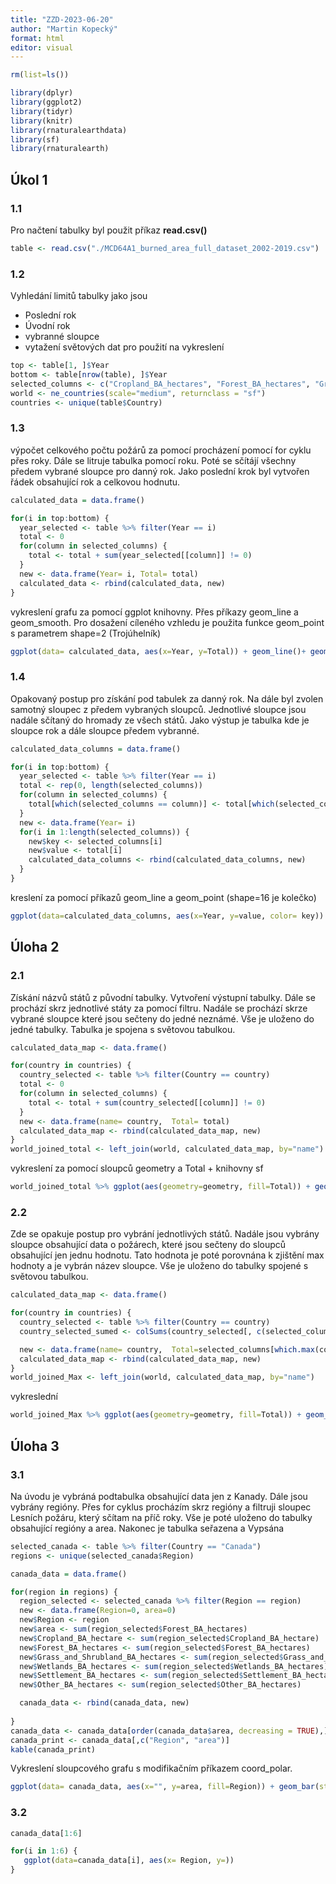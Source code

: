 ```yaml
---
title: "ZZD-2023-06-20"
author: "Martin Kopecký"
format: html
editor: visual
---
```


```r
rm(list=ls())

library(dplyr)
library(ggplot2)
library(tidyr)
library(knitr)
library(rnaturalearthdata)
library(sf)
library(rnaturalearth)
```

## Úkol 1

### 1.1

Pro načtení tabulky byl použit příkaz **read.csv()**

```r
table <- read.csv("./MCD64A1_burned_area_full_dataset_2002-2019.csv")
```

### 1.2

Vyhledání limitů tabulky jako jsou

-   Poslední rok
-   Úvodní rok
-   vybranné sloupce
-   vytažení světových dat pro použití na vykreslení

```r
top <- table[1, ]$Year
bottom <- table[nrow(table), ]$Year
selected_columns <- c("Cropland_BA_hectares", "Forest_BA_hectares", "Grass_and_Shrubland_BA_hectares", "Wetlands_BA_hectares", "Settlement_BA_hectares", "Other_BA_hectares")
world <- ne_countries(scale="medium", returnclass = "sf")
countries <- unique(table$Country)
```

### 1.3

výpočet celkového počtu požárů za pomocí procházení pomocí for cyklu přes roky. Dále se litruje tabulka pomocí roku. Poté se sčítájí všechny předem vybrané sloupce pro danný rok. Jako poslední krok byl vytvořen řádek obsahující rok a celkovou hodnutu.

```r
calculated_data = data.frame()

for(i in top:bottom) {
  year_selected <- table %>% filter(Year == i)
  total <- 0
  for(column in selected_columns) {
    total <- total + sum(year_selected[[column]] != 0)
  }
  new <- data.frame(Year= i, Total= total)
  calculated_data <- rbind(calculated_data, new)
}

```

vykreslení grafu za pomocí ggplot knihovny. Přes příkazy geom_line a geom_smooth. Pro dosažení cíleného vzhledu je použita funkce geom_point s parametrem shape=2 (Trojúhelník)

```r

ggplot(data= calculated_data, aes(x=Year, y=Total)) + geom_line()+ geom_point(shape=2) + geom_smooth()

```

### 1.4

Opakovaný postup pro získání pod tabulek za danný rok. Na dále byl zvolen samotný sloupec z předem vybraných sloupců. Jednotlivé sloupce jsou nadále sčítaný do hromady ze všech států. Jako výstup je tabulka kde je sloupce rok a dále sloupce předem vybranné.

```r
calculated_data_columns = data.frame()

for(i in top:bottom) {
  year_selected <- table %>% filter(Year == i)
  total <- rep(0, length(selected_columns))
  for(column in selected_columns) {
    total[which(selected_columns == column)] <- total[which(selected_columns == column)] + sum(year_selected[[column]])
  }
  new <- data.frame(Year= i)
  for(i in 1:length(selected_columns)) {
    new$key <- selected_columns[i]
    new$value <- total[i]
    calculated_data_columns <- rbind(calculated_data_columns, new)
  }
}

```

kreslení za pomocí příkazů geom_line a geom_point (shape=16 je kolečko)

```r
ggplot(data=calculated_data_columns, aes(x=Year, y=value, color= key)) + geom_line() + geom_point(shape=16)
```

## Úloha 2

### 2.1

Získání názvů států z původní tabulky. Vytvoření výstupní tabulky. Dále se prochází skrz jednotlivé státy za pomocí filtru. Nadále se prochází skrze vybrané sloupce které jsou sečteny do jedné neznámé. Vše je uloženo do jedné tabulky. Tabulka je spojena s světovou tabulkou.

```r
calculated_data_map <- data.frame()

for(country in countries) {
  country_selected <- table %>% filter(Country == country)
  total <- 0
  for(column in selected_columns) {
    total <- total + sum(country_selected[[column]] != 0)
  }
  new <- data.frame(name= country,  Total= total)
  calculated_data_map <- rbind(calculated_data_map, new)
}
world_joined_total <- left_join(world, calculated_data_map, by="name")
```

vykreslení za pomocí sloupců geometry a Total + knihovny sf

```r
world_joined_total %>% ggplot(aes(geometry=geometry, fill=Total)) + geom_sf() 
```

### 2.2

Zde se opakuje postup pro vybrání jednotlivých států. Nadále jsou vybrány sloupce obsahující data o požárech, které jsou sečteny do sloupců obsahující jen jednu hodnotu. Tato hodnota je poté porovnána k zjištění max hodnoty a je vybrán název sloupce. Vše je uloženo do tabulky spojené s světovou tabulkou.

```r
calculated_data_map <- data.frame()

for(country in countries) {
  country_selected <- table %>% filter(Country == country)
  country_selected_sumed <- colSums(country_selected[, c(selected_columns)])

  new <- data.frame(name= country,  Total=selected_columns[which.max(country_selected_sumed)])
  calculated_data_map <- rbind(calculated_data_map, new)
}
world_joined_Max <- left_join(world, calculated_data_map, by="name")
```

vykreslední

```r
world_joined_Max %>% ggplot(aes(geometry=geometry, fill=Total)) + geom_sf() 
```

## Úloha 3

### 3.1

Na úvodu je vybráná podtabulka obsahující data jen z Kanady. Dále jsou vybrány regióny. Přes for cyklus procházím skrz regióny a filtruji sloupec Lesních požáru, který sčítam na příč roky. Vše je poté uloženo do tabulky obsahující regióny a area. Nakonec je tabulka seřazena a Vypsána

```r
selected_canada <- table %>% filter(Country == "Canada")
regions <- unique(selected_canada$Region)

canada_data = data.frame()

for(region in regions) {
  region_selected <- selected_canada %>% filter(Region == region)
  new <- data.frame(Region=0, area=0)
  new$Region <- region
  new$area <- sum(region_selected$Forest_BA_hectares)
  new$Cropland_BA_hectare <- sum(region_selected$Cropland_BA_hectare)
  new$Forest_BA_hectares <- sum(region_selected$Forest_BA_hectares)
  new$Grass_and_Shrubland_BA_hectares <- sum(region_selected$Grass_and_Shrubland_BA_hectares)
  new$Wetlands_BA_hectares <- sum(region_selected$Wetlands_BA_hectares)
  new$Settlement_BA_hectares <- sum(region_selected$Settlement_BA_hectares)
  new$Other_BA_hectares <- sum(region_selected$Other_BA_hectares)

  canada_data <- rbind(canada_data, new)
  
}
canada_data <- canada_data[order(canada_data$area, decreasing = TRUE),]
canada_print <- canada_data[,c("Region", "area")]
kable(canada_print)
```

Vykreslení sloupcového grafu s modifikačním příkazem coord_polar.

```r
ggplot(data= canada_data, aes(x="", y=area, fill=Region)) + geom_bar(stat = "identity", width = 1) + coord_polar(theta = "y")
```

### 3.2

```r
canada_data[1:6]

for(i in 1:6) {
   ggplot(data=canada_data[i], aes(x= Region, y=))
}
```
